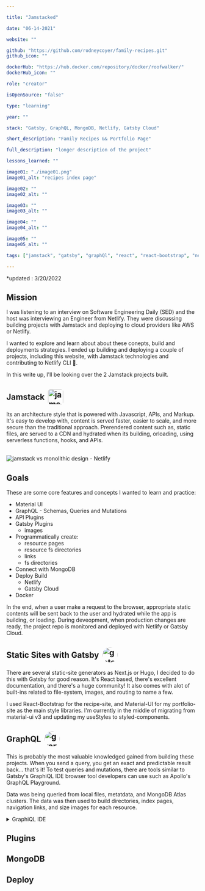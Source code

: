 ```yaml
---

title: "Jamstacked"

date: "06-14-2021"

website: ""

github: "https://github.com/rodneycoyer/family-recipes.git"
github_icon: ""

dockerHub: "https://hub.docker.com/repository/docker/roofwalker/"
dockerHub_icon: ""

role: "creator"

isOpenSource: "false"

type: "learning"

year: ""

stack: "Gatsby, GraphQL, MongoDB, Netlify, Gatsby Cloud"

short_description: "Family Recipes && Portfolio Page"

full_description: "longer description of the project"

lessons_learned: ""

image01: "./image01.png"
image01_alt: "recipes index page"

image02: ""
image02_alt: ""

image03: ""
image03_alt: ""

image04: ""
image04_alt: ""

image05: ""
image05_alt: ""

tags: ["jamstack", "gatsby", "graphQl", "react", "react-bootstrap", "netlify", "aws", "ec2", "s3", "cloud-front"]

---
```


*updated : 3/20/2022

## Mission

I was listening to an interview on Software Engineering Daily (SED) and the host was interviewing an Engineer from Netlify. They were discussing building projects with Jamstack and deploying to cloud providers like AWS or Netlify.

I wanted to explore and learn about about these conepts, build and deployments strategies. I ended up building and deploying a couple of projects, including this website, with Jamstack technologies and contributing to Netlify CLI 🎉.

In this write up, I'll be looking over the 2 Jamstack projects built.

## Jamstack <a href="https://jamstack.org/" target="_blank" rel="noreferrer"><img style="margin-left: .25rem; border-radius: 6px; vertical-align: -12px" src="https://do3z7e6uuakno.cloudfront.net/uploads/event/logo/1093832/2a813938a009bfe6d3e60be5902a502d.png" alt="jamstack logo" width="40" height="auto"/></a>

Its an architecture style that is powered with Javascript, APIs, and Markup. It's easy to develop with, content is served faster, easier to scale, and more secure than the traditional approach. Prerendered content such as, static files, are served to a CDN and hydrated when its building, orloading, using serverless functions, hooks, and APIs.

<br />

<img src="./jamstackVSmono.png" alt="jamstack vs monolithic design - Netlify" />

<br />

## Goals

These are some core features and concepts I wanted to learn and practice:

- Material UI
- GraphQL - Schemas, Queries and Mutations
- API Plugins
- Gatsby Plugins
  - images
- Programmatically create:
  - resource pages
  - resource fs directories
  - links
  - fs directories
- Connect with MongoDB
- Deploy Build
  - Netlify
  - Gatsby Cloud
- Docker

In the end, when a user make a request to the browser, appropriate static contents will be sent back to the user and hydrated while the app is building, or loading. During deveopment, when production changes are ready, the project repo is monitored and deployed with Netlify or Gatsby Cloud.

## Static Sites with Gatsby <a href="https://gatsbyjs.com/" target="_blank" rel="noreferrer"><img style="margin-left: .25rem; border-radius: 50%; vertical-align: -12px" src="https://www.datocms-assets.com/205/1624021714-cover.png?w=300" alt="gatsby.js logo" width="40" height="auto"/></a>

There are several static-site generators as Next.js or Hugo, I decided to do this with Gatsby for good reason. It's React based, there's excellent documentation, and there's a huge community! It also comes with alot of built-ins related to file-system, images, and routing to name a few.

I used React-Bootstrap for the recipe-site, and Material-UI for my portfolio-site as the main style libraries. I'm currently in the middle of migrating from material-ui v3 and updating my useStyles to styled-components.

## GraphQL <a href="https://graphql.org/" target="_blank" rel="noreferrer"><img style="margin-left: .25rem; border-radius: 50%; vertical-align: -12px" src="https://upload.wikimedia.org/wikipedia/commons/thumb/1/17/GraphQL_Logo.svg/2048px-GraphQL_Logo.svg.png" alt="graphql logo" width="40" height="auto"/></a>

This is probably the most valuable knowledged gained from building these projects. When you send a query, you get an exact and predictable result back... that's it! To test queries and mutations, there are tools similar to Gatsby's GraphiQL IDE browser tool developers can use such as Apollo's GraphQL Playground.

Data was being queried from local files, metatdata, and MongoDB Atlas clusters. The data was then used to build directories, index pages, navigation links, and size images for each resource.

  <details>
<summary> GraphiQL IDE </summary>

  ![graphiQL query](/portfolio-graphiql.png)
</details>

## Plugins

## MongoDB

## Deploy
